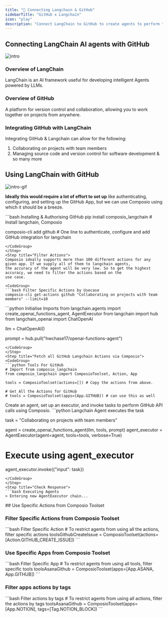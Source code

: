 ```yaml
---
title: "🚀 Connecting Langchain & GitHub"
sidebarTitle: "GitHub x Langchain"
icon: "play"
description: "Connect LangChain to GitHub to create agents to perform tasks using natural language"
---
```


## Connecting LangChain AI agents with GitHub
![intro](/media/intro.jpg)

### Overview of LangChain

LangChain is an AI framework useful for developing intelligent Agents powered by LLMs.

### Overview of GitHub

A platform for version control and collaboration, allowing you to work together on projects from anywhere.

### Integrating GitHub with LangChain

Integrating GitHub & Langchain can allow for the following:

1. Collaborating on projects with team members
2. Managing source code and version control for software development
& so many more

## Using LangChain with GitHub
![intro-gif](/media/intro.gif)
<Steps>
<Step title="Setting Up the Environment">

**Ideally this would require a lot of effort to set up** like authenticating, configuring, and setting up the GitHub App, but we can use Composio using which it should be a breeze.

<CodeGroup>
```bash Installing & Authorising GitHub
pip install composio_langchain # Install langchain, Composio 

composio-cli add github # One line to authenticate, configure and add GitHub integration for langchain
```
</CodeGroup>
</Step>
<Step title="Filter Actions">
Composio ideally supports more than 100 different actions for any given app. If we supply all of them to langchain agents, 
the accuracy of the agent will be very low. So to get the highest accuracy, we need to filter the actions based on the 
use case.

<CodeGroup>
```bash Filter Specific Actions by Usecase
composio-cli get-actions github "Collaborating on projects with team members" --limit=10
```
</CodeGroup>

</Step>
<Step title="Import Base Packages">

<CodeGroup>
```python Initialise Imports
from langchain.agents import create_openai_functions_agent, AgentExecutor
from langchain import hub
from langchain_openai import ChatOpenAI


llm = ChatOpenAI()

prompt = hub.pull("hwchase17/openai-functions-agent")
```
</CodeGroup>
</Step>
<Step title="Fetch all GitHub Langchain Actions via Composio">
<CodeGroup>
```python Tools For GitHub
# Import from composio_langchain
from composio_langchain import ComposioToolset, Action, App

tools = ComposioToolset(actions=[]) # Copy the actions from above. 

# Get All the Actions for GitHub
# tools = ComposioToolset(apps=[App.GITHUB]) # can use this as well
```
</CodeGroup>
</Step>
<Step title="Execute the Agent">
Create an agent, set up an executor, and invoke tasks to perform GitHub API calls using Composio. 
<CodeGroup>
```python Langchain Agent executes the task

task = "Collaborating on projects with team members"

agent = create_openai_functions_agent(llm, tools, prompt)
agent_executor = AgentExecutor(agent=agent, tools=tools, verbose=True)

# Execute using agent_executor
agent_executor.invoke({"input": task})
```
</CodeGroup>
</Step>
<Step title="Check Response">
```bash Executing Agents
> Entering new AgentExecutor chain...
```
</Step>
</Steps>
## Use Specific Actions from Composio Toolset

### Filter Specific Actions from Composio Toolset

<CodeGroup>
```bash Filter Specific Action
# To restrict agents from using all the actions, filter specific actions
toolsGithubCreateIssue = ComposioToolset(actions=[Action.GITHUB_CREATE_ISSUE])
```
</CodeGroup>

### Use Specific Apps from Composio Toolset
<CodeGroup>
```bash Filter Specific App
# To restrict agents from using all tools, filter specific tools
toolsAsanaGithub = ComposioToolset(apps=[App.ASANA, App.GITHUB])
```
</CodeGroup>

### Filter apps actions by tags 
<CodeGroup>
```bash Filter actions by tags
# To restrict agents from using all actions, filter the actions by tags
toolsAsanaGithub = ComposioToolset(apps=[App.NOTION], tags=[Tag.NOTION_BLOCK])
```
</CodeGroup>

